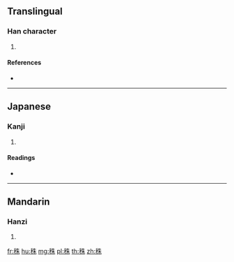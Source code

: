 {{character info/new}}
==Translingual==

===Han character===
{{Han char|rn=115|rad=禾|as=06|sn=11|four=|canj=HDHJD}}

# {{defn|Han|sort=禾06}}

====References====
* {{Han ref|kx=0853.081|dkj=25055|hdz=42603.070|uh=79FC|ud=31228}}

----

==Japanese==

===Kanji===
{{ja-kanji|grade=|rs=禾06}}

# {{defn|lang=ja|sort=禾06}}

====Readings====
* {{ja-readings|on=[[しゅ]] (shu)|kun=[[のろう]] (norou)|nanori=}}

----

==Mandarin==

===Hanzi===
{{cmn-hanzi|pin=[[gào]] ([[gao4]]), [[kào]] ([[kao4]]), [[zhū]] ([[zhu1]])|wg=kao<sup>4</sup>, k'ao<sup>4</sup>, chu<sup>1</sup>}}

# {{defn|lang=cmn|sort=禾06}}

[[fr:秼]]
[[hu:秼]]
[[mg:秼]]
[[pl:秼]]
[[th:秼]]
[[zh:秼]]